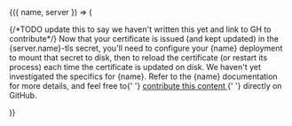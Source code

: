 <DocConfig>
  {({ name, server }) => (
    <p>
      {/*TODO update this to say we haven't written this yet and link to GH to contribute*/}
      Now that your certificate is issued (and kept updated) in the <inlineCode>
        {server.name}-tls
      </inlineCode> secret, you'll need to configure your {name} deployment to mount
      that secret to disk, then to reload the certificate (or restart its process)
      each time the certificate is updated on disk. We haven't yet investigated the specifics for {name}.
      Refer to the {name} documentation for more details, and feel free to{' '}
      <a href="https://github.com/smallstep/practicalzt">
        contribute this content
      </a>{' '}
      directly on GitHub.
    </p>
  )}
</DocConfig>
